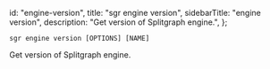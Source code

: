   id: "engine-version",
  title: "sgr engine version",
  sidebarTitle: "engine version",
  description: "Get version of Splitgraph engine.",
};

`sgr engine version [OPTIONS] [NAME]`

Get version of Splitgraph engine.
